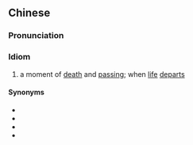 {{also|生死离别}}
==Chinese==
{{zh-forms|s=生死离别|type=22}}

===Pronunciation===
{{zh-pron
|m=shēngsǐ-líbié
|c=sang1 sei2 lei4 bit6
|cat=id
}}

===Idiom===
{{zh-idiom}}

# a moment of [[death]] and [[passing]]; when [[life]] [[depart]]s

====Synonyms====
* {{zh-l|生離死別}}
* {{zh-l|生別死離}}
* {{zh-l|生離死絕}}
* {{zh-l|死別生離}}